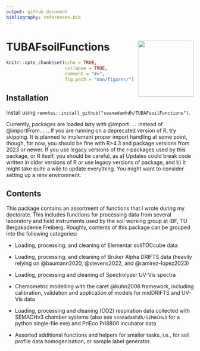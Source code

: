 ```yaml
---
output: github_document
bibliography: references.bib
---
```


# TUBAFsoilFunctions <img src="man/figures/logo.png" align="right" width = "150" />


```r

knitr::opts_chunk$set(echo = TRUE,
                      collapse = TRUE,
                      comment = "#>",
                      fig.path = "man/figures/")
```

## Installation

Install using `remotes::install_github("seanadamhdh/TUBAFsoilFunctions")`.

Currently, packages are loaded lazy with @import`...` instead of @importFrom`...`.
If you are running on a deprecated version of R, try skipping.
It is planned to implement proper import handling at some point, though, for now, you should be fine with R\>4.3 and package versions from 2023 or newer.
If you use legacy versions of the r-packages used by this package, or R itself, you should be careful, as a) Updates could break code written in older versions of R or use legacy versions of package, and b) it might take quite a wile to update everything.
You might want to consider setting up a renv environment.

## Contents

This package contains an assortment of functions that I wrote during my doctorate. This includes functions for processing data from several laboratory and field instruments used by the soil working group at IBF, TU Bergakademie Freiberg.
Roughly, contents of this package can be grouped into the following categories:

-   Loading, processing, and cleaning of Elementar soliTOCcube data

-   Loading, processing, and cleaning of Bruker Alpha DRIFTS data (heavily relying on @baumann2020, @stevens2022, and @ramirez-lopez2023)

-   Loading, processing and cleaning of Spectrolyzer UV-Vis spectra

-   Chemometric modelling with the caret @kuhn2008 framework, including calibration, validation and application of models for midDRIFTS and UV-Vis data

-   Loading, processing and cleaning (CO2) respiration data collected with SEMACHv3 chamber systems (also see `seanadamhdh/SEMACHv3` for a python single-file exe) and PriEco Pri8800 incubator data

-   Assorted additional functions and helpers for smaller tasks, i.e., for soil profile data homogenisation, or sample label generator.
